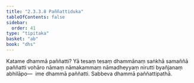 ```yaml
---
title: "2.3.3.8 Paññattiduka"
tableOfContents: false
sidebar:
  order: 41
type: "tipitaka"
basket: "ab"
book: "dhs"
---
```



<DynamicBreadcrumb />

<Division number="1315" book="dhs">

<Paragraph number="2019" book="dhs">
Katame dhammā paññatti? Yā tesaṃ tesaṃ dhammānaṃ saṅkhā samaññā paññatti vohāro nāmaṃ nāmakammaṃ nāmadheyyaṃ nirutti byañjanaṃ abhilāpo—  ime dhammā paññatti.
</Paragraph>

<Paragraph number="2020" book="dhs">
Sabbeva dhammā paññattipathā.
</Paragraph>
</Division>
